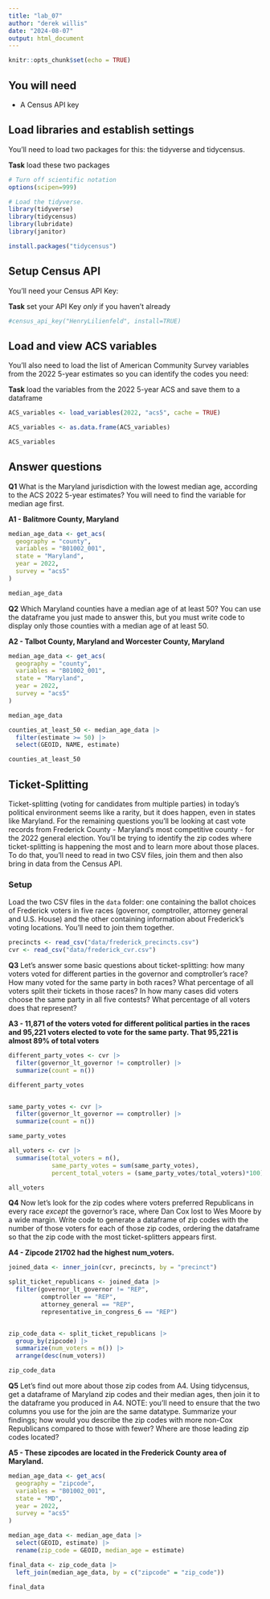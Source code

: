 ```yaml
---
title: "lab_07"
author: "derek willis"
date: "2024-08-07"
output: html_document
---
```


```r
knitr::opts_chunk$set(echo = TRUE)
```

## You will need

-   A Census API key

## Load libraries and establish settings

You'll need to load two packages for this: the tidyverse and tidycensus.

**Task** load these two packages

```r
# Turn off scientific notation
options(scipen=999)

# Load the tidyverse.
library(tidyverse)
library(tidycensus)
library(lubridate)
library(janitor)

install.packages("tidycensus")
```

## Setup Census API

You'll need your Census API Key:

**Task** set your API Key *only* if you haven't already

```r
#census_api_key("HenryLilienfeld", install=TRUE)
```

## Load and view ACS variables

You'll also need to load the list of American Community Survey variables from the 2022 5-year estimates so you can identify the codes you need:

**Task** load the variables from the 2022 5-year ACS and save them to a dataframe

```r
ACS_variables <- load_variables(2022, "acs5", cache = TRUE)

ACS_variables <- as.data.frame(ACS_variables)

ACS_variables
```

## Answer questions

**Q1** What is the Maryland jurisdiction with the lowest median age, according to the ACS 2022 5-year estimates? You will need to find the variable for median age first.

**A1 - Balitmore County, Maryland**

```r
median_age_data <- get_acs(
  geography = "county",
  variables = "B01002_001",
  state = "Maryland",
  year = 2022,
  survey = "acs5"
)

median_age_data

```

**Q2** Which Maryland counties have a median age of at least 50? You can use the dataframe you just made to answer this, but you must write code to display only those counties with a median age of at least 50.

**A2 - Talbot County, Maryland and Worcester County, Maryland**

```r
median_age_data <- get_acs(
  geography = "county",
  variables = "B01002_001",
  state = "Maryland",
  year = 2022,
  survey = "acs5"
)

median_age_data

counties_at_least_50 <- median_age_data |>
  filter(estimate >= 50) |>
  select(GEOID, NAME, estimate)

counties_at_least_50

```

## Ticket-Splitting

Ticket-splitting (voting for candidates from multiple parties) in today's political environment seems like a rarity, but it does happen, even in states like Maryland. For the remaining questions you'll be looking at cast vote records from Frederick County - Maryland's most competitive county - for the 2022 general election. You'll be trying to identify the zip codes where ticket-splitting is happening the most and to learn more about those places. To do that, you'll need to read in two CSV files, join them and then also bring in data from the Census API.

### Setup

Load the two CSV files in the `data` folder: one containing the ballot choices of Frederick voters in five races (governor, comptroller, attorney general and U.S. House) and the other containing information about Frederick's voting locations. You'll need to join them together.

```r
precincts <- read_csv("data/frederick_precincts.csv")
cvr <- read_csv("data/frederick_cvr.csv")

```

**Q3** Let's answer some basic questions about ticket-splitting: how many voters voted for different parties in the governor and comptroller's race? How many voted for the same party in both races? What percentage of all voters split their tickets in those races? In how many cases did voters choose the same party in all five contests? What percentage of all voters does that represent?

**A3 - 11,871 of the voters voted for different political parties in the races and 95,221 voters elected to vote for the same party. That 95,221 is almost 89% of total voters**

```r
different_party_votes <- cvr |>
  filter(governor_lt_governor != comptroller) |>
  summarize(count = n())

different_party_votes


same_party_votes <- cvr |>
  filter(governor_lt_governor == comptroller) |>
  summarize(count = n())

same_party_votes

all_voters <- cvr |>
  summarise(total_voters = n(),
            same_party_votes = sum(same_party_votes),
            percent_total_voters = (same_party_votes/total_voters)*100)

all_voters

```

**Q4** Now let's look for the zip codes where voters preferred Republicans in every race *except* the governor's race, where Dan Cox lost to Wes Moore by a wide margin. Write code to generate a dataframe of zip codes with the number of those voters for each of those zip codes, ordering the dataframe so that the zip code with the most ticket-splitters appears first.

**A4 - Zipcode 21702 had the highest num_voters.**

```r
joined_data <- inner_join(cvr, precincts, by = "precinct")

split_ticket_republicans <- joined_data |>
  filter(governor_lt_governor != "REP", 
         comptroller == "REP",
         attorney_general == "REP",
         representative_in_congress_6 == "REP")


zip_code_data <- split_ticket_republicans |>
  group_by(zipcode) |>  
  summarize(num_voters = n()) |>
  arrange(desc(num_voters))

zip_code_data

```

**Q5** Let's find out more about those zip codes from A4. Using tidycensus, get a dataframe of Maryland zip codes and their median ages, then join it to the dataframe you produced in A4. NOTE: you'll need to ensure that the two columns you use for the join are the same datatype. Summarize your findings; how would you describe the zip codes with more non-Cox Republicans compared to those with fewer? Where are those leading zip codes located?

**A5 - These zipcodes are located in the Frederick County area of Maryland.**

```r
median_age_data <- get_acs(
  geography = "zipcode",  
  variables = "B01002_001",
  state = "MD",
  year = 2022,
  survey = "acs5"
)

median_age_data <- median_age_data |>
  select(GEOID, estimate) |>
  rename(zip_code = GEOID, median_age = estimate)

final_data <- zip_code_data |>
  left_join(median_age_data, by = c("zipcode" = "zip_code"))

final_data


```
